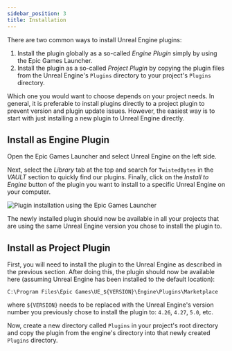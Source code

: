 ```yaml
---
sidebar_position: 3
title: Installation
---
```


There are two common ways to install Unreal Engine plugins:

1. Install the plugin globally as a so-called *Engine Plugin* simply by using the Epic Games Launcher.
2. Install the plugin as a so-called *Project Plugin* by copying the plugin files from the Unreal Engine's `Plugins` directory to your project's
`Plugins` directory.

Which one you would want to choose depends on your project needs. In general, it is preferable to install plugins directly to a project plugin to prevent
version and plugin update issues. However, the easiest way is to start with just installing a new plugin to Unreal Engine directly.

## Install as Engine Plugin

Open the Epic Games Launcher and select Unreal Engine <Step text="1"/> on the left side.

Next, select the *Library* <Step text="2"/> tab at the top and search for `TwistedBytes` in the *VAULT* section <Step text="3"/> to quickly find our plugins.
Finally, click on the *Install to Engine* <Step text="4"/> button of the plugin you want to install to a specific Unreal Engine on your computer.

![Plugin installation using the Epic Games Launcher](_static/img/plugin_install_using_egl.png)

The newly installed plugin should now be available in all your projects that are using the same Unreal Engine version you chose to install the plugin to.

## Install as Project Plugin

First, you will need to install the plugin to the Unreal Engine as described in the previous section. After doing this, the plugin should now be available here
(assuming Unreal Engine has been installed to the default location):

`C:\Program Files\Epic Games\UE_`<Highlight>`${VERSION}`</Highlight>`\Engine\Plugins\Marketplace`

where <Highlight>`${VERSION}`</Highlight> needs to be replaced with the Unreal Engine's version number you previously chose to install the plugin to:
`4.26`, `4.27`, `5.0`, etc.

Now, create a new directory called `Plugins` in your project's root directory and copy the plugin from the engine's directory into that newly created
`Plugins` directory.

